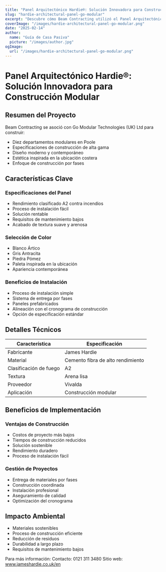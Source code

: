 ```yaml
---
title: "Panel Arquitectónico Hardie®: Solución Innovadora para Construcción Modular"
slug: "hardie-architectural-panel-go-modular"
excerpt: "Descubre cómo Beam Contracting utilizó el Panel Arquitectónico Hardie® para su innovador proyecto de departamentos modulares en Poole, ofreciendo beneficios de seguridad contra incendios y sostenibilidad."
coverImage: "/images/hardie-architectural-panel-go-modular.png"
date: "2025-02-14"
author:
  name: "Guía de Casa Pasiva"
  picture: "/images/author.jpg"
ogImage:
  url: "/images/hardie-architectural-panel-go-modular.png"
---
```


# Panel Arquitectónico Hardie®: Solución Innovadora para Construcción Modular

## Resumen del Proyecto

Beam Contracting se asoció con Go Modular Technologies (UK) Ltd para construir:

- Diez departamentos modulares en Poole
- Especificaciones de construcción de alta gama
- Diseño moderno y contemporáneo
- Estética inspirada en la ubicación costera
- Enfoque de construcción por fases

## Características Clave

### Especificaciones del Panel
- Rendimiento clasificado A2 contra incendios
- Proceso de instalación fácil
- Solución rentable
- Requisitos de mantenimiento bajos
- Acabado de textura suave y arenosa

### Selección de Color
- Blanco Ártico
- Gris Antracita
- Piedra Pómez
- Paleta inspirada en la ubicación
- Apariencia contemporánea

### Beneficios de Instalación
- Proceso de instalación simple
- Sistema de entrega por fases
- Paneles prefabricados
- Alineación con el cronograma de construcción
- Opción de especificación estándar

## Detalles Técnicos

| Característica | Especificación |
|----------------|----------------|
| Fabricante      | James Hardie   |
| Material        | Cemento fibra de alto rendimiento |
| Clasificación de fuego | A2         |
| Textura         | Arena lisa     |
| Proveedor       | Vivalda        |
| Aplicación      | Construcción modular |

## Beneficios de Implementación

### Ventajas de Construcción
- Costos de proyecto más bajos
- Tiempos de construcción reducidos
- Solución sostenible
- Rendimiento duradero
- Proceso de instalación fácil

### Gestión de Proyectos
- Entrega de materiales por fases
- Construcción coordinada
- Instalación profesional
- Aseguramiento de calidad
- Optimización del cronograma

## Impacto Ambiental

- Materiales sostenibles
- Proceso de construcción eficiente
- Reducción de residuos
- Durabilidad a largo plazo
- Requisitos de mantenimiento bajos

Para más información:
Contacto: 0121 311 3480
Sitio web: www.jameshardie.co.uk/en